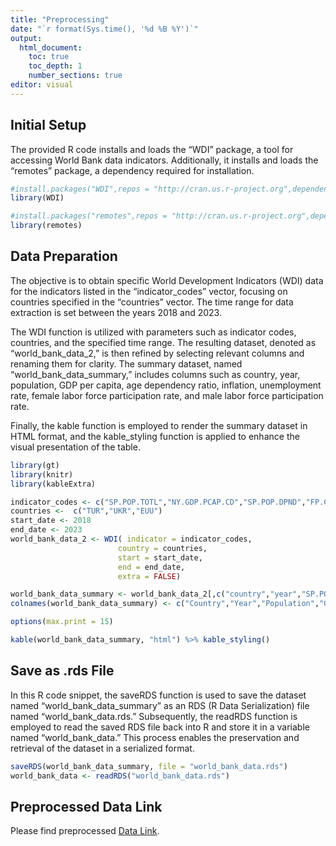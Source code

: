 ```yaml
---
title: "Preprocessing"
date: "`r format(Sys.time(), '%d %B %Y')`"
output: 
  html_document:
    toc: true
    toc_depth: 1
    number_sections: true
editor: visual
---
```


## Initial Setup {.unnumbered}

The provided R code installs and loads the "WDI" package, a tool for accessing World Bank data indicators. Additionally, it installs and loads the "remotes" package, a dependency required for installation.

```r
#install.packages("WDI",repos = "http://cran.us.r-project.org",dependencies=TRUE,eval=FALSE)
library(WDI)

#install.packages("remotes",repos = "http://cran.us.r-project.org",dependencies=TRUE,eval=FALSE)
library(remotes)

```

## Data Preparation {.unnumbered}

The objective is to obtain specific World Development Indicators (WDI) data for the indicators listed in the "indicator_codes" vector, focusing on countries specified in the "countries" vector. The time range for data extraction is set between the years 2018 and 2023.

The WDI function is utilized with parameters such as indicator codes, countries, and the specified time range. The resulting dataset, denoted as "world_bank_data_2," is then refined by selecting relevant columns and renaming them for clarity. The summary dataset, named "world_bank_data_summary," includes columns such as country, year, population, GDP per capita, age dependency ratio, inflation, unemployment rate, female labor force participation rate, and male labor force participation rate.

Finally, the kable function is employed to render the summary dataset in HTML format, and the kable_styling function is applied to enhance the visual presentation of the table.

```r
library(gt)
library(knitr)
library(kableExtra)
```

```r
indicator_codes <- c("SP.POP.TOTL","NY.GDP.PCAP.CD","SP.POP.DPND","FP.CPI.TOTL.ZG","SL.UEM.TOTL.ZS","SL.TLF.CACT.FE.ZS","SL.TLF.CACT.MA.ZS")
countries <-  c("TUR","UKR","EUU")
start_date <- 2018
end_date <- 2023
world_bank_data_2 <- WDI( indicator = indicator_codes,
                        country = countries,
                        start = start_date, 
                        end = end_date, 
                        extra = FALSE)

world_bank_data_summary <- world_bank_data_2[,c("country","year","SP.POP.TOTL","NY.GDP.PCAP.CD","SP.POP.DPND","FP.CPI.TOTL.ZG","SL.UEM.TOTL.ZS","SL.TLF.CACT.FE.ZS","SL.TLF.CACT.MA.ZS")]
colnames(world_bank_data_summary) <- c("Country","Year","Population","GdpPerCapita","AgeDependancyRatio","Inflation","UnemploymentRate","FemaleLaborRate","MaleLaborRate")

options(max.print = 15)

kable(world_bank_data_summary, "html") %>% kable_styling()
```

## Save as .rds File {.unnumbered}

In this R code snippet, the saveRDS function is used to save the dataset named "world_bank_data_summary" as an RDS (R Data Serialization) file named "world_bank_data.rds." Subsequently, the readRDS function is employed to read the saved RDS file back into R and store it in a variable named "world_bank_data." This process enables the preservation and retrieval of the dataset in a serialized format.

```r
saveRDS(world_bank_data_summary, file = "world_bank_data.rds")
world_bank_data <- readRDS("world_bank_data.rds")
```

## Preprocessed Data Link {.unnumbered}

Please find preprocessed [Data Link](https://github.com/pjournal/mef07g-astralprojection/blob/main/world_bank_data.rds).
